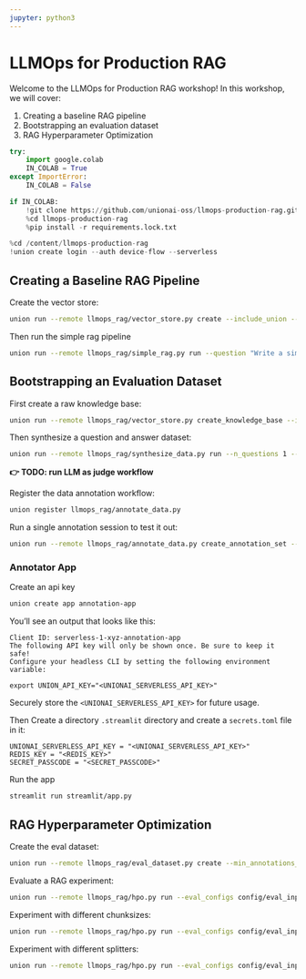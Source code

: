 ```yaml
---
jupyter: python3
---
```


# LLMOps for Production RAG

Welcome to the LLMOps for Production RAG workshop! In this workshop, we will cover:

1. Creating a baseline RAG pipeline
2. Bootstrapping an evaluation dataset
3. RAG Hyperparameter Optimization


```python
try:
    import google.colab
    IN_COLAB = True
except ImportError:
    IN_COLAB = False

if IN_COLAB:
    !git clone https://github.com/unionai-oss/llmops-production-rag.git
    %cd llmops-production-rag
    %pip install -r requirements.lock.txt
```


```python
%cd /content/llmops-production-rag
!union create login --auth device-flow --serverless
```

## Creating a Baseline RAG Pipeline

Create the vector store:

```bash
union run --remote llmops_rag/vector_store.py create --include_union --limit 100
```

Then run the simple rag pipeline

```bash
union run --remote llmops_rag/simple_rag.py run --question "Write a simple hello world workflow"
```

## Bootstrapping an Evaluation Dataset

First create a raw knowledge base:

```bash
union run --remote llmops_rag/vector_store.py create_knowledge_base --include_union --limit 100
```

Then synthesize a question and answer dataset:

```bash
union run --remote llmops_rag/synthesize_data.py run --n_questions 1 --n_answers 5
```

**👉 TODO: run LLM as judge workflow**

Register the data annotation workflow:

```bash
union register llmops_rag/annotate_data.py
```

Run a single annotation session to test it out:

```bash
union run --remote llmops_rag/annotate_data.py create_annotation_set --random_seed 42 --n_samples 10
```

### Annotator App

Create an api key

```bash
union create app annotation-app
```

You'll see an output that looks like this:

```
Client ID: serverless-1-xyz-annotation-app
The following API key will only be shown once. Be sure to keep it safe!
Configure your headless CLI by setting the following environment variable:

export UNION_API_KEY="<UNIONAI_SERVERLESS_API_KEY>"
```

Securely store the `<UNIONAI_SERVERLESS_API_KEY>` for future usage.

Then Create a directory `.streamlit` directory and create a `secrets.toml` file in it:

```
UNIONAI_SERVERLESS_API_KEY = "<UNIONAI_SERVERLESS_API_KEY>"
REDIS_KEY = "<REDIS_KEY>"
SECRET_PASSCODE = "<SECRET_PASSCODE>"
```

Run the app

```bash
streamlit run streamlit/app.py
```

## RAG Hyperparameter Optimization

Create the eval dataset:

```bash
union run --remote llmops_rag/eval_dataset.py create --min_annotations_per_question 1
```

Evaluate a RAG experiment:

```bash
union run --remote llmops_rag/hpo.py run --eval_configs config/eval_inputs_prompt.yaml
```

Experiment with different chunksizes:

```bash
union run --remote llmops_rag/hpo.py run --eval_configs config/eval_inputs_chunksize.yaml
```

Experiment with different splitters:

```bash
union run --remote llmops_rag/hpo.py run --eval_configs config/eval_inputs_splitter.yaml
```
